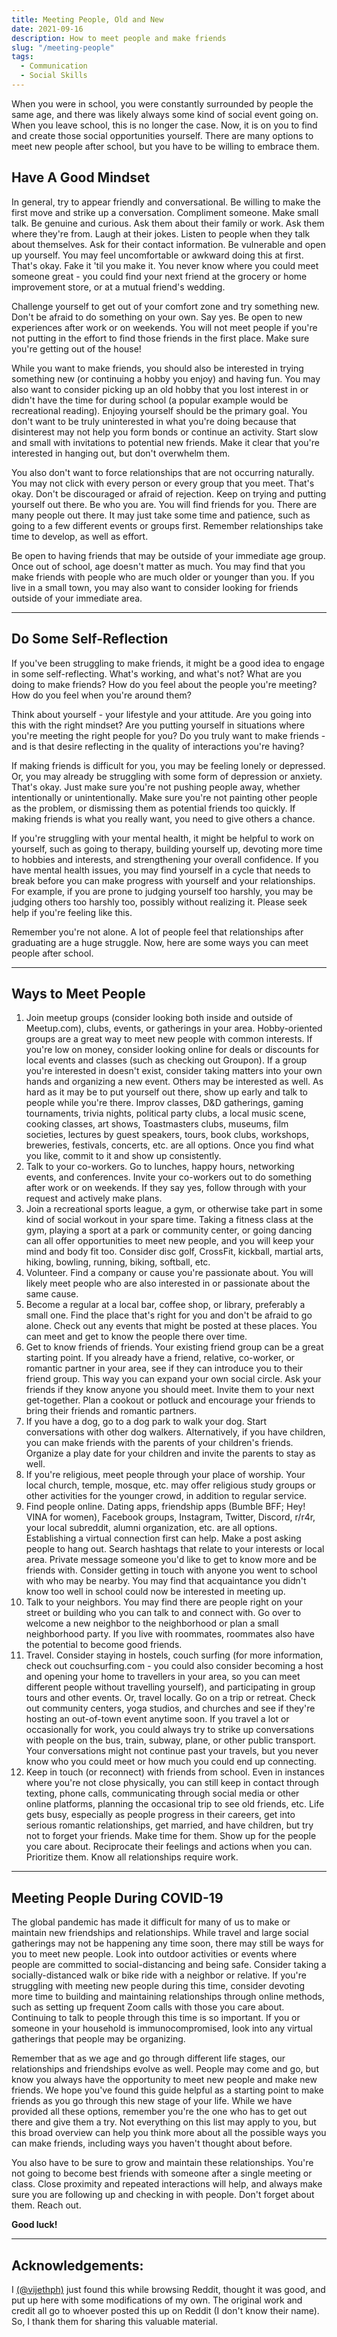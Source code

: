 ```yaml
---
title: Meeting People, Old and New
date: 2021-09-16
description: How to meet people and make friends
slug: "/meeting-people"
tags:
  - Communication
  - Social Skills
---
```


When you were in school, you were constantly surrounded by people the same age, and there was likely always some kind of social event going on. When you leave school, this is no longer the case. Now, it is on you to find and create those social opportunities yourself. There are many options to meet new people after school, but you have to be willing to embrace them.

## Have A Good Mindset

In general, try to appear friendly and conversational. Be willing to make the first move and strike up a conversation. Compliment someone. Make small talk. Be genuine and curious. Ask them about their family or work. Ask them where they're from. Laugh at their jokes. Listen to people when they talk about themselves. Ask for their contact information. Be vulnerable and open up yourself. You may feel uncomfortable or awkward doing this at first. That's okay. Fake it 'til you make it. You never know where you could meet someone great - you could find your next friend at the grocery or home improvement store, or at a mutual friend's wedding.

Challenge yourself to get out of your comfort zone and try something new. Don't be afraid to do something on your own. Say yes. Be open to new experiences after work or on weekends. You will not meet people if you're not putting in the effort to find those friends in the first place. Make sure you're getting out of the house!

While you want to make friends, you should also be interested in trying something new (or continuing a hobby you enjoy) and having fun. You may also want to consider picking up an old hobby that you lost interest in or didn't have the time for during school (a popular example would be recreational reading). Enjoying yourself should be the primary goal. You don't want to be truly uninterested in what you're doing because that disinterest may not help you form bonds or continue an activity. Start slow and small with invitations to potential new friends. Make it clear that you're interested in hanging out, but don't overwhelm them.

You also don't want to force relationships that are not occurring naturally. You may not click with every person or every group that you meet. That's okay. Don't be discouraged or afraid of rejection. Keep on trying and putting yourself out there. Be who you are. You will find friends for you. There are many people out there. It may just take some time and patience, such as going to a few different events or groups first. Remember relationships take time to develop, as well as effort.

Be open to having friends that may be outside of your immediate age group. Once out of school, age doesn't matter as much. You may find that you make friends with people who are much older or younger than you. If you live in a small town, you may also want to consider looking for friends outside of your immediate area.

---

## Do Some Self-Reflection

If you've been struggling to make friends, it might be a good idea to engage in some self-reflecting. What's working, and what's not? What are you doing to make friends? How do you feel about the people you're meeting? How do you feel when you're around them?

Think about yourself - your lifestyle and your attitude. Are you going into this with the right mindset? Are you putting yourself in situations where you're meeting the right people for you? Do you truly want to make friends - and is that desire reflecting in the quality of interactions you're having?

If making friends is difficult for you, you may be feeling lonely or depressed. Or, you may already be struggling with some form of depression or anxiety. That's okay. Just make sure you're not pushing people away, whether intentionally or unintentionally. Make sure you're not painting other people as the problem, or dismissing them as potential friends too quickly. If making friends is what you really want, you need to give others a chance.

If you're struggling with your mental health, it might be helpful to work on yourself, such as going to therapy, building yourself up, devoting more time to hobbies and interests, and strengthening your overall confidence. If you have mental health issues, you may find yourself in a cycle that needs to break before you can make progress with yourself and your relationships. For example, if you are prone to judging yourself too harshly, you may be judging others too harshly too, possibly without realizing it. Please seek help if you're feeling like this.

Remember you're not alone. A lot of people feel that relationships after graduating are a huge struggle. Now, here are some ways you can meet people after school.

---

## Ways to Meet People

1. Join meetup groups (consider looking both inside and outside of Meetup.com), clubs, events, or gatherings in your area. Hobby-oriented groups are a great way to meet new people with common interests. If you're low on money, consider looking online for deals or discounts for local events and classes (such as checking out Groupon). If a group you're interested in doesn't exist, consider taking matters into your own hands and organizing a new event. Others may be interested as well. As hard as it may be to put yourself out there, show up early and talk to people while you're there. Improv classes, D&D gatherings, gaming tournaments, trivia nights, political party clubs, a local music scene, cooking classes, art shows, Toastmasters clubs, museums, film societies, lectures by guest speakers, tours, book clubs, workshops, breweries, festivals, concerts, etc. are all options. Once you find what you like, commit to it and show up consistently.
2. Talk to your co-workers. Go to lunches, happy hours, networking events, and conferences. Invite your co-workers out to do something after work or on weekends. If they say yes, follow through with your request and actively make plans.
3. Join a recreational sports league, a gym, or otherwise take part in some kind of social workout in your spare time. Taking a fitness class at the gym, playing a sport at a park or community center, or going dancing can all offer opportunities to meet new people, and you will keep your mind and body fit too. Consider disc golf, CrossFit, kickball, martial arts, hiking, bowling, running, biking, softball, etc.
4. Volunteer. Find a company or cause you're passionate about. You will likely meet people who are also interested in or passionate about the same cause.
5. Become a regular at a local bar, coffee shop, or library, preferably a small one. Find the place that's right for you and don't be afraid to go alone. Check out any events that might be posted at these places. You can meet and get to know the people there over time.
6. Get to know friends of friends. Your existing friend group can be a great starting point. If you already have a friend, relative, co-worker, or romantic partner in your area, see if they can introduce you to their friend group. This way you can expand your own social circle. Ask your friends if they know anyone you should meet. Invite them to your next get-together. Plan a cookout or potluck and encourage your friends to bring their friends and romantic partners.
7. If you have a dog, go to a dog park to walk your dog. Start conversations with other dog walkers. Alternatively, if you have children, you can make friends with the parents of your children's friends. Organize a play date for your children and invite the parents to stay as well.
8. If you're religious, meet people through your place of worship. Your local church, temple, mosque, etc. may offer religious study groups or other activities for the younger crowd, in addition to regular service.
9. Find people online. Dating apps, friendship apps (Bumble BFF; Hey! VINA for women), Facebook groups, Instagram, Twitter, Discord, r/r4r, your local subreddit, alumni organization, etc. are all options. Establishing a virtual connection first can help. Make a post asking people to hang out. Search hashtags that relate to your interests or local area. Private message someone you'd like to get to know more and be friends with. Consider getting in touch with anyone you went to school with who may be nearby. You may find that acquaintance you didn't know too well in school could now be interested in meeting up.
10. Talk to your neighbors. You may find there are people right on your street or building who you can talk to and connect with. Go over to welcome a new neighbor to the neighborhood or plan a small neighborhood party. If you live with roommates, roommates also have the potential to become good friends.
11. Travel. Consider staying in hostels, couch surfing (for more information, check out couchsurfing.com - you could also consider becoming a host and opening your home to travellers in your area, so you can meet different people without travelling yourself), and participating in group tours and other events. Or, travel locally. Go on a trip or retreat. Check out community centers, yoga studios, and churches and see if they're hosting an out-of-town event anytime soon. If you travel a lot or occasionally for work, you could always try to strike up conversations with people on the bus, train, subway, plane, or other public transport. Your conversations might not continue past your travels, but you never know who you could meet or how much you could end up connecting.
12. Keep in touch (or reconnect) with friends from school. Even in instances where you're not close physically, you can still keep in contact through texting, phone calls, communicating through social media or other online platforms, planning the occasional trip to see old friends, etc. Life gets busy, especially as people progress in their careers, get into serious romantic relationships, get married, and have children, but try not to forget your friends. Make time for them. Show up for the people you care about. Reciprocate their feelings and actions when you can. Prioritize them. Know all relationships require work.

---

## Meeting People During COVID-19

The global pandemic has made it difficult for many of us to make or maintain new friendships and relationships. While travel and large social gatherings may not be happening any time soon, there may still be ways for you to meet new people. Look into outdoor activities or events where people are committed to social-distancing and being safe. Consider taking a socially-distanced walk or bike ride with a neighbor or relative. If you're struggling with meeting new people during this time, consider devoting more time to building and maintaining relationships through online methods, such as setting up frequent Zoom calls with those you care about. Continuing to talk to people through this time is so important. If you or someone in your household is immunocompromised, look into any virtual gatherings that people may be organizing.

Remember that as we age and go through different life stages, our relationships and friendships evolve as well. People may come and go, but know you always have the opportunity to meet new people and make new friends. We hope you've found this guide helpful as a starting point to make friends as you go through this new stage of your life. While we have provided all these options, remember you're the one who has to get out there and give them a try. Not everything on this list may apply to you, but this broad overview can help you think more about all the possible ways you can make friends, including ways you haven't thought about before.

You also have to be sure to grow and maintain these relationships. You're not going to become best friends with someone after a single meeting or class. Close proximity and repeated interactions will help, and always make sure you are following up and checking in with people. Don't forget about them. Reach out.

**Good luck!**

---

## Acknowledgements:

I [(@vijethph)](https://github.com/vijethph) just found this while browsing Reddit, thought it was good, and put up here with some modifications of my own. The original work and credit all go to whoever posted this up on Reddit (I don't know their name). So, I thank them for sharing this valuable material.
